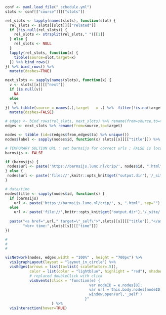 ```r
conf <- yaml.load_file("_schedule.yml")
slots <- conf[["course"]][["slots"]]
```


```r
rel_slots <- lapply(names(slots), function(slot) {
  rel_slots <- slots[[slot]][["related"]] 
  if (!is.null(rel_slots)) {
    rel_slots <- strsplit(rel_slots," ")[[1]] 
  } else {
    rel_slots <- NULL
  }
  lapply(rel_slots, function(x) {
    tibble(source=slot,target=x)
  }) %>% bind_rows()
}) %>% bind_rows() %>% 
  mutate(dashes=TRUE)

next_slots <- sapply(names(slots), function(x) {
  v <- slots[[x]][["next"]] 
  if (is.null(v)) 
    NA
  else  
    v
}) %>% tibble(source = names(.),target   = .) %>%  filter(!is.na(target)) %>% 
  mutate(dashes=FALSE)

# edges <- bind_rows(rel_slots, next_slots) %>% rename(from=source,to=target)
edges <- next_slots %>% rename(from=source,to=target)

nodes <- tibble (id=c(edges$from,edges$to) %>% unique())
nodes$label <- sapply(nodes$id, function(x) slots[[x]][["title"]]) %>% as.character()

# TEMPORARY SOLTION URL : set barmsijs for correct urls ; FALSE is local url
barmsijs <- FALSE

if (barmsijs) {
 nodes$url <- paste('https://barmsijs.lumc.nl/crip/', nodes$id, ".html", sep="")  
} else {
 nodes$url <- paste('file://',knitr::opts_knit$get("output.dir"),'/_site/', nodes$id, ".html", sep="")
}

# data/time
nodes$title <- sapply(nodes$id, function(s) {
  if (barmsijs)
    url <- paste('https://barmsijs.lumc.nl/crip/', s, ".html", sep="")
  else 
    url <- paste('file://',knitr::opts_knit$get("output.dir"),'/_site/', s, ".html", sep="")
  
  paste("<a href=",url," target=\"_self\">",slots[[s]][["title"]],"</a><br><br>","data: ", slots[[s]][["date"]], 
        "<br> time:",slots[[s]][["time"]]) 
})

#
#
#

visNetwork(nodes, edges,width = "100%" , height = "700px") %>% 
  visIgraphLayout(layout = "layout_in_circle") %>% 
  visEdges(arrows = list(to=list( scaleFactor=.5)),
           color = list(color = "lightblue", highlight = "red"), shadow = TRUE) %>% 
           # replaced doubleClick with click
           visEvents(click = "function(e) { 
                                      var nodeID = e.nodes[0];
                                      var url = this.body.nodes[nodeID].options.url;
                                      window.open(url,'_self')
                                    }"
                     ) %>% 
  visInteraction(hover=TRUE) 

```

